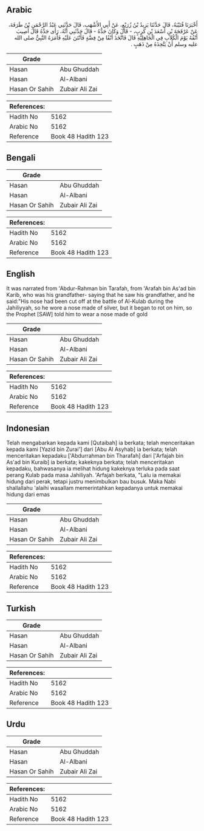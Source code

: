 ## Arabic


<div dir="rtl" lang="ar" style={{fontSize:'larger',backgroundColor:'#f8f9fa',padding:20}}>
أَخْبَرَنَا قُتَيْبَةُ، قَالَ حَدَّثَنَا يَزِيدُ بْنُ زُرَيْعٍ، عَنْ أَبِي الأَشْهَبِ، قَالَ حَدَّثَنِي عَبْدُ الرَّحْمَنِ بْنُ طَرَفَةَ، عَنْ عَرْفَجَةَ بْنِ أَسْعَدَ بْنِ كَرِبٍ، - قَالَ وَكَانَ جَدُّهُ - قَالَ حَدَّثَنِي أَنَّهُ، رَأَى جَدَّهُ قَالَ أُصِيبَ أَنْفُهُ يَوْمَ الْكُلاَبِ فِي الْجَاهِلِيَّةِ قَالَ فَاتَّخَذَ أَنْفًا مِنْ فِضَّةٍ فَأَنْتَنَ عَلَيْهِ فَأَمَرَهُ النَّبِيُّ صلى الله عليه وسلم أَنْ يَتَّخِذَهُ مِنْ ذَهَبٍ ‏.‏
</div>
<div style={{backgroundColor:'#f8f9fa',padding:20, marginBottom: 10}}><table> <thead> <tr> <th>Grade</th> <th></th> </tr> </thead> <tbody> <tr><td>Hasan</td><td>Abu Ghuddah</td></tr><tr><td>Hasan</td><td>Al-Albani</td></tr><tr><td>Hasan Or Sahih</td><td>Zubair Ali Zai</td></tr></tbody></table><table> <thead> <tr> <th>References:</th> <th></th> </tr> </thead> <tbody><tr><td>Hadith No</td><td>5162</td></tr><tr><td>Arabic No</td><td>5162</td></tr><tr><td>Reference</td><td>Book 48 Hadith 123</td></tr></tbody></table></div>

## Bengali


<div dir="ltr" lang="bn" style={{fontSize:'larger',backgroundColor:'#f8f9fa',padding:20}}>

</div>
<div style={{backgroundColor:'#f8f9fa',padding:20, marginBottom: 10}}><table> <thead> <tr> <th>Grade</th> <th></th> </tr> </thead> <tbody> <tr><td>Hasan</td><td>Abu Ghuddah</td></tr><tr><td>Hasan</td><td>Al-Albani</td></tr><tr><td>Hasan Or Sahih</td><td>Zubair Ali Zai</td></tr></tbody></table><table> <thead> <tr> <th>References:</th> <th></th> </tr> </thead> <tbody><tr><td>Hadith No</td><td>5162</td></tr><tr><td>Arabic No</td><td>5162</td></tr><tr><td>Reference</td><td>Book 48 Hadith 123</td></tr></tbody></table></div>

## English


<div dir="ltr" lang="en" style={{fontSize:'larger',backgroundColor:'#f8f9fa',padding:20}}>
It was narrated from 'Abdur-Rahman bin Tarafah, from 'Arafah bin As'ad bin Karib, who was his grandfather- saying that he saw his grandfather, and he said:"His nose had been cut off at the battle of Al-Kulab during the Jahiliyyah, so he wore a nose made of silver, but it began to rot on him, so the Prophet [SAW] told him to wear a nose made of gold
</div>
<div style={{backgroundColor:'#f8f9fa',padding:20, marginBottom: 10}}><table> <thead> <tr> <th>Grade</th> <th></th> </tr> </thead> <tbody> <tr><td>Hasan</td><td>Abu Ghuddah</td></tr><tr><td>Hasan</td><td>Al-Albani</td></tr><tr><td>Hasan Or Sahih</td><td>Zubair Ali Zai</td></tr></tbody></table><table> <thead> <tr> <th>References:</th> <th></th> </tr> </thead> <tbody><tr><td>Hadith No</td><td>5162</td></tr><tr><td>Arabic No</td><td>5162</td></tr><tr><td>Reference</td><td>Book 48 Hadith 123</td></tr></tbody></table></div>

## Indonesian


<div dir="ltr" lang="id" style={{fontSize:'larger',backgroundColor:'#f8f9fa',padding:20}}>
Telah mengabarkan kepada kami [Qutaibah] ia berkata; telah menceritakan kepada kami [Yazid bin Zurai'] dari [Abu Al Asyhab] ia berkata; telah menceritakan kepadaku ['Abdurrahman bin Tharafah] dari ['Arfajah bin As'ad bin Kuraib] ia berkata; kakeknya berkata; telah menceritakan kepadaku, bahwasanya ia melihat hidung kakeknya terluka pada saat perang Kulab pada masa Jahiliyah. 'Arfajah berkata, "Lalu ia memakai hidung dari perak, tetapi justru menimbulkan bau busuk. Maka Nabi shallallahu 'alaihi wasallam memerintahkan kepadanya untuk memakai hidung dari emas
</div>
<div style={{backgroundColor:'#f8f9fa',padding:20, marginBottom: 10}}><table> <thead> <tr> <th>Grade</th> <th></th> </tr> </thead> <tbody> <tr><td>Hasan</td><td>Abu Ghuddah</td></tr><tr><td>Hasan</td><td>Al-Albani</td></tr><tr><td>Hasan Or Sahih</td><td>Zubair Ali Zai</td></tr></tbody></table><table> <thead> <tr> <th>References:</th> <th></th> </tr> </thead> <tbody><tr><td>Hadith No</td><td>5162</td></tr><tr><td>Arabic No</td><td>5162</td></tr><tr><td>Reference</td><td>Book 48 Hadith 123</td></tr></tbody></table></div>

## Turkish


<div dir="ltr" lang="tr" style={{fontSize:'larger',backgroundColor:'#f8f9fa',padding:20}}>

</div>
<div style={{backgroundColor:'#f8f9fa',padding:20, marginBottom: 10}}><table> <thead> <tr> <th>Grade</th> <th></th> </tr> </thead> <tbody> <tr><td>Hasan</td><td>Abu Ghuddah</td></tr><tr><td>Hasan</td><td>Al-Albani</td></tr><tr><td>Hasan Or Sahih</td><td>Zubair Ali Zai</td></tr></tbody></table><table> <thead> <tr> <th>References:</th> <th></th> </tr> </thead> <tbody><tr><td>Hadith No</td><td>5162</td></tr><tr><td>Arabic No</td><td>5162</td></tr><tr><td>Reference</td><td>Book 48 Hadith 123</td></tr></tbody></table></div>

## Urdu


<div dir="rtl" lang="ur" style={{fontSize:'larger',backgroundColor:'#f8f9fa',padding:20}}>

</div>
<div style={{backgroundColor:'#f8f9fa',padding:20, marginBottom: 10}}><table> <thead> <tr> <th>Grade</th> <th></th> </tr> </thead> <tbody> <tr><td>Hasan</td><td>Abu Ghuddah</td></tr><tr><td>Hasan</td><td>Al-Albani</td></tr><tr><td>Hasan Or Sahih</td><td>Zubair Ali Zai</td></tr></tbody></table><table> <thead> <tr> <th>References:</th> <th></th> </tr> </thead> <tbody><tr><td>Hadith No</td><td>5162</td></tr><tr><td>Arabic No</td><td>5162</td></tr><tr><td>Reference</td><td>Book 48 Hadith 123</td></tr></tbody></table></div>